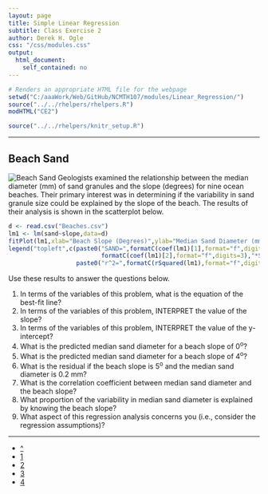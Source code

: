 ```yaml
---
layout: page
title: Simple Linear Regression
subtitle: Class Exercise 2
author: Derek H. Ogle
css: "/css/modules.css"
output:
  html_document:
    self_contained: no
---
```


```r
# Renders an appropriate HTML file for the webpage
setwd("C:/aaaWork/Web/GitHub/NCMTH107/modules/Linear_Regression/")
source("../../rhelpers/rhelpers.R")
modHTML("CE2")
```

```r
source("../../rhelpers/knitr_setup.R")
```

----

## Beach Sand
<img src="../zimgs/beaches.jpg" alt="Beach Sand" class="img-right">
Geologists examined the relationship between the median diameter (mm) of sand granules and the slope (degrees) for nine ocean beaches.  Their primary interest was in determining if the variability in sand granule size could be explained by the slope of the beach.  The results of their analysis is shown in the scatterplot below.

```r
d <- read.csv("Beaches.csv")
lm1 <- lm(sand~slope,data=d)
fitPlot(lm1,xlab="Beach Slope (Degrees)",ylab="Median Sand Diameter (mm)")
legend("topleft",c(paste0("SAND=",formatC(coef(lm1)[1],format="f",digits=3),"+",
                          formatC(coef(lm1)[2],format="f",digits=3),"*SLOPE"),
                   paste0("r^2=",formatC(rSquared(lm1),format="f",digits=3))),bty="n")
```

Use these results to answer the questions below.

1. In terms of the variables of this problem, what is the equation of the best-fit line?
1. In terms of the variables of this problem, INTERPRET the value of the slope?
1. In terms of the variables of this problem, INTERPRET the value of the y-intercept?
1. What is the predicted median sand diameter for a beach slope of 0<sup>o</sup>?
1. What is the predicted median sand diameter for a beach slope of 4<sup>o</sup>?
1. What is the residual if the beach slope is 5<sup>o</sup> and the median sand diameter is 0.2 mm?
1. What is the correlation coefficient between median sand diameter and the beach slope?
1. What proportion of the variability in median sand diameter is explained by knowing the beach slope?
1. What aspect of this regression analysis concerns you (i.e., consider the regression assumptions)?

----

<div class="text-center">
<ul class="pagination pagination-lg">
  <li><a href="index.html">^</a></li>
  <li><a href="CE1.html">1</a></li>
  <li class="active"><a href="#">2</a></li>
  <li><a href="CE3.html">3</a></li>
  <li><a href="CE4.html">4</a></li>
</ul>
